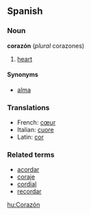 ==Spanish==
===Noun===
'''corazón''' (''plural'' corazones)

# [[heart]]

====Synonyms====
*[[alma]]

===Translations===
*French: [[cœur]]
*Italian: [[cuore]]
*Latin: [[cor]]

===Related terms===
*[[acordar]]
*[[coraje]]
*[[cordial]]
*[[recordar]]

[[hu:Corazón]]